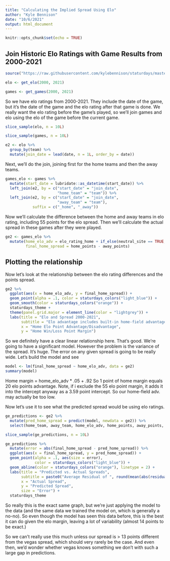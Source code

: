 ```yaml
---
title: "Calculating the Implied Spread Using Elo"
author: "Kyle Bennison"
date: "10/6/2021"
output: html_document
---
```


```r
knitr::opts_chunk$set(echo = TRUE)
```

## Join Historic Elo Ratings with Game Results from 2000-2021

```r
source("https://raw.githubusercontent.com/kylebennison/staturdays/master/Production/source_everything.R")

elo <- get_elo(2000, 2021)

games <- get_games(2000, 2021)
```

So we have elo ratings from 2000-2021. They include the date of the game, but it's the date of the game and the elo rating after that game is done.
We really want the elo rating before the game's played, so we'll join games and elo using the elo of the game before the current game.

```r
slice_sample(elo, n = 10L)

slice_sample(games, n = 10L)

e2 <- elo %>% 
  group_by(team) %>% 
  mutate(join_date = lead(date, n = 1L, order_by = date))
```

Next, we'll do the join, joining first for the home teams and then the away teams.

```r
games_elo <- games %>% 
  mutate(start_date = lubridate::as_datetime(start_date)) %>% 
  left_join(e2, by = c("start_date" = "join_date",
                       "home_team" = "team")) %>% 
  left_join(e2, by = c("start_date" = "join_date",
                       "away_team" = "team"),
            suffix = c("_home", "_away"))
```

Now we'll calculate the difference between the home and away teams in elo rating, including 55 points for the elo spread. Then we'll calculate the actual spread in these games after they were played.

```r
ge2 <- games_elo %>%
  mutate(home_elo_adv = elo_rating_home + if_else(neutral_site == TRUE, 0, 55) - elo_rating_away,
         final_home_spread = home_points - away_points)
```

## Plotting the relationship

Now let's look at the relationship between the elo rating differences and the points spread.

```r
ge2 %>% 
  ggplot(aes(x = home_elo_adv, y = final_home_spread)) +
  geom_point(alpha = .1, color = staturdays_colors("light_blue")) +
  geom_smooth(color = staturdays_colors("orange")) +
  staturdays_theme +
  theme(panel.grid.major = element_line(color = "lightgrey")) +
  labs(title = "Elo and Spread 2000-2021",
       subtitle = "Elo advantage includes built-in home-field advantage worth around 3 points",
       x = "Home Elo Point Advantage/Disadvantage",
       y = "Home Win/Loss Point Margin")
```

So we definitely have a clear linear relationship here. That's good. We're going to have a significant model. However the problem is the variance of the spread. It's huge. The error on any given spread is going to be really wide. Let's build the model and see

```r
model <- lm(final_home_spread ~ home_elo_adv, data = ge2)
summary(model)
```

Home margin = home_elo_adv * .05 + .92
So 1 point of home margin equals  20 elo points advantage.
Note, if i exclude the 55 elo point margin, it adds it into the intercept anyway as a 3.59 point intercept. So our home-field adv. may actually be too low.

Now let's use it to see what the predicted spread would be using elo ratings.

```r
ge_predictions <- ge2 %>% 
  mutate(pred_home_spread = predict(model, newdata = ge2)) %>% 
  select(home_team, away_team, home_elo_adv, home_points, away_points, final_home_spread, pred_home_spread)

slice_sample(ge_predictions, n = 10L)
```
```r
ge_predictions %>% 
  mutate(error = abs(final_home_spread - pred_home_spread)) %>% 
  ggplot(aes(x = final_home_spread, y = pred_home_spread)) +
  geom_point(alpha = .1, aes(size = error),
             color = staturdays_colors("light_blue")) +
  geom_abline(color = staturdays_colors("orange"), linetype = 2) +
  labs(title = "Predicted vs. Actual Spreads",
       subtitle = paste0("Average Residual of ", round(mean(abs(residuals(model))), 2), " points per game"),
       x = "Actual Spread",
       y = "Predicted Spread",
       size = "Error") +
  staturdays_theme
```

So really this is the exact same graph, but we're just applying the model to the data (and the same data we trained the model on, which is generally a no-no). So even though the model has seen this data before, this is the best it can do given the elo margin, leaving a lot of variability (almost 14 points to be exact.)

So we can't really use this much unless our spread is > 13 points different from the vegas spread, which should very rarely be the case. And even then, we'd wonder whether vegas knows something we don't with such a large gap in predictions.






